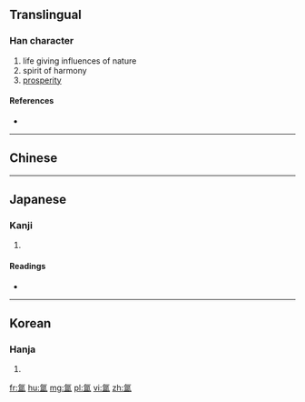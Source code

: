 {{character info/new}}
==Translingual==

===Han character===
{{Han char|rn=84|rad=气|as=10|sn=14|four=|canj=ONABT}}

# life giving influences of nature
# spirit of harmony
# [[prosperity]]

====References====
* {{Han ref|kx=0600.021|hdz=32013.090|uh=6C32|ud=27698}}

----

==Chinese==
{{zh-see|氳}}

----

==Japanese==

===Kanji===
{{ja-kanji|grade=|rs=气10}}

# {{defn|lang=ja|sort=气10}}

====Readings====
* {{ja-readings|on=[[うん]] (un)|kun=[[さかん]] (sakan)}}

----

==Korean==

===Hanja===
{{ko-hanja|hangeul=온|eumhun=|rv=on|mr=on|y=on}}

# {{defn|lang=ko|sort=气10}}

[[fr:氲]]
[[hu:氲]]
[[mg:氲]]
[[pl:氲]]
[[vi:氲]]
[[zh:氲]]